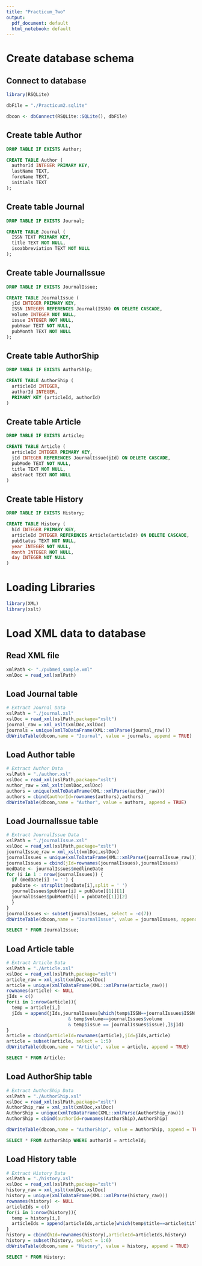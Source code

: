 ```yaml
---
title: "Practicum_Two"
output:
  pdf_document: default
  html_notebook: default
---
```

# Create database schema
## Connect to database
```r
library(RSQLite)

dbFile = "./Practicum2.sqlite"

dbcon <- dbConnect(RSQLite::SQLite(), dbFile)
```

## Create table Author
```sql
DROP TABLE IF EXISTS Author;
```

```sql
CREATE TABLE Author (
  authorId INTEGER PRIMARY KEY,
  lastName TEXT,
  foreName TEXT,
  initials TEXT
);
```

## Create table Journal
```sql
DROP TABLE IF EXISTS Journal;
```

```sql
CREATE TABLE Journal (
  ISSN TEXT PRIMARY KEY,
  title TEXT NOT NULL,
  isoabbreviation TEXT NOT NULL
);
```

## Create table JournalIssue
```sql
DROP TABLE IF EXISTS JournalIssue;
```

```sql
CREATE TABLE JournalIssue (
  jId INTEGER PRIMARY KEY,
  ISSN INTEGER REFERENCES Journal(ISSN) ON DELETE CASCADE,
  volume INTEGER NOT NULL,
  issue INTEGER NOT NULL,
  pubYear TEXT NOT NULL,
  pubMonth TEXT NOT NULL
);
```

## Create table AuthorShip
```sql
DROP TABLE IF EXISTS AuthorShip;
```

```sql
CREATE TABLE AuthorShip (
  articleId INTEGER,
  authorId INTEGER,
  PRIMARY KEY (articleId, authorId)
)
```

## Create table Article
```sql
DROP TABLE IF EXISTS Article;
```

```sql
CREATE TABLE Article (
  articleId INTEGER PRIMARY KEY,
  jId INTEGER REFERENCES JournalIssue(jId) ON DELETE CASCADE,
  pubMode TEXT NOT NULL,
  title TEXT NOT NULL,
  abstract TEXT NOT NULL
)
```

## Create table History
```sql
DROP TABLE IF EXISTS History;
```

```sql
CREATE TABLE History (
  hId INTEGER PRIMARY KEY,
  articleId INTEGER REFERENCES Article(articleId) ON DELETE CASCADE,
  pubStatus TEXT NOT NULL,
  year INTEGER NOT NULL,
  month INTEGER NOT NULL,
  day INTEGER NOT NULL
)
```

# Loading Libraries

```r
library(XML)
library(xslt)
```

# Load XML data to database
## Read XML file
```r
xmlPath <- "./pubmed_sample.xml"
xmlDoc = read_xml(xmlPath)
```

## Load Journal table
```r
# Extract Journal Data
xslPath = "./journal.xsl"
xslDoc = read_xml(xslPath,package="xslt")
journal_raw = xml_xslt(xmlDoc,xslDoc)
journals = unique(xmlToDataFrame(XML::xmlParse(journal_raw)))
dbWriteTable(dbcon,name = "Journal", value = journals, append = TRUE)
```

## Load Author table
```r
# Extract Author Data
xslPath = "./author.xsl"
xslDoc = read_xml(xslPath,package="xslt")
author_raw = xml_xslt(xmlDoc,xslDoc)
authors = unique(xmlToDataFrame(XML::xmlParse(author_raw)))
authors = cbind(authorId=rownames(authors),authors)
dbWriteTable(dbcon,name = "Author", value = authors, append = TRUE)
```

## Load JournalIssue table
```r
# Extract JournalIssue Data
xslPath = "./journalIssue.xsl"
xslDoc = read_xml(xslPath,package="xslt")
journalIssue_raw = xml_xslt(xmlDoc,xslDoc)
journalIssues = unique(xmlToDataFrame(XML::xmlParse(journalIssue_raw)))
journalIssues = cbind(jId=rownames(journalIssues),journalIssues)
medDate <- journalIssues$medlineDate
for (i in 1 : nrow(journalIssues)) {
  if (medDate[i] != '') {
  pubDate <- strsplit(medDate[i],split = ' ')
  journalIssues$pubYear[i] = pubDate[[1]][1]
  journalIssues$pubMonth[i] = pubDate[[1]][2]
  }
}
journalIssues <- subset(journalIssues, select = -c(7))
dbWriteTable(dbcon,name = "JournalIssue", value = journalIssues, append = TRUE)
```

```sql
SELECT * FROM JournalIssue;
```

## Load Article table
```r
# Extract Article Data
xslPath = "./Article.xsl"
xslDoc = read_xml(xslPath,package="xslt")
article_raw = xml_xslt(xmlDoc,xslDoc)
article = unique(xmlToDataFrame(XML::xmlParse(article_raw)))
rownames(article) <- NULL
jIds = c()
for(i in 1:nrow(article)){
  temp = article[i,]
  jIds = append(jIds,journalIssues[which(temp$ISSN==journalIssues$ISSN
                       & temp$volume==journalIssues$volume
                       & temp$issue == journalIssues$issue),]$jId)
}
article = cbind(articleId=rownames(article),jId=jIds,article)
article = subset(article, select = 1:5)
dbWriteTable(dbcon,name = "Article", value = article, append = TRUE)
```

```sql
SELECT * FROM Article;
```


## Load AuthorShip table
```r
# Extract AuthorShip Data
xslPath = "./AuthorShip.xsl"
xslDoc = read_xml(xslPath,package="xslt")
AuthorShip_raw = xml_xslt(xmlDoc,xslDoc)
AuthorShip = unique(xmlToDataFrame(XML::xmlParse(AuthorShip_raw)))
AuthorShip = cbind(authorId=rownames(AuthorShip),AuthorShip)

dbWriteTable(dbcon,name = "AuthorShip", value = AuthorShip, append = TRUE)
```

```sql
SELECT * FROM AuthorShip WHERE authorId = articleId;
```

## Load History table
```r
# Extract History Data
xslPath = "./history.xsl"
xslDoc = read_xml(xslPath,package="xslt")
history_raw = xml_xslt(xmlDoc,xslDoc)
history = unique(xmlToDataFrame(XML::xmlParse(history_raw)))
rownames(history) <- NULL
articleIds = c()
for(i in 1:nrow(history)){
  temp = history[i,]
  articleIds = append(articleIds,article[which(temp$title==article$title),]$articleId)
}
history = cbind(hId=rownames(history),articleId=articleIds,history)
history = subset(history, select = 1:6)
dbWriteTable(dbcon,name = "History", value = history, append = TRUE)
```

```sql
SELECT * FROM History;
```